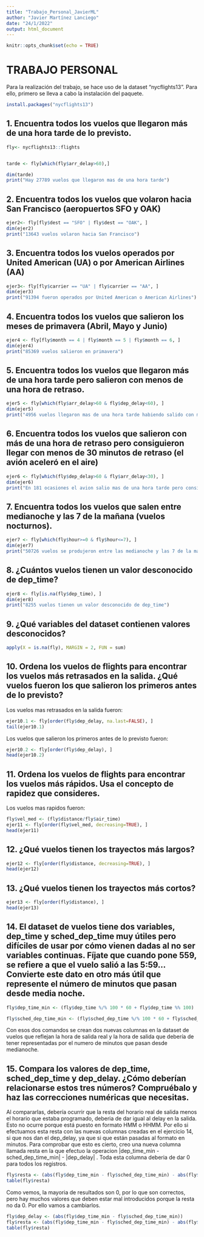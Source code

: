```yaml
---
title: "Trabajo_Personal_JavierML"
author: "Javier Martínez Lanciego"
date: "24/1/2022"
output: html_document
---
```


```r
knitr::opts_chunk$set(echo = TRUE)
```

# TRABAJO PERSONAL
Para la realización del trabajo, se hace uso de la dataset "nycflights13". Para ello, primero se lleva a cabo la instalación del paquete.

```r
install.packages("nycflights13")
```

## 1. Encuentra todos los vuelos que llegaron más de una hora tarde de lo previsto.

```r
fly<- nycflights13::flights


tarde <- fly[which(fly$arr_delay>60),]

dim(tarde)
print("Hay 27789 vuelos que llegaron mas de una hora tarde")
```

## 2.  Encuentra todos los vuelos que volaron hacia San Francisco (aeropuertos SFO y OAK) 

```r
ejer2<- fly[fly$dest == "SFO" | fly$dest == "OAK", ]
dim(ejer2)
print("13643 vuelos volaron hacia San Francisco")
```


## 3. Encuentra todos los vuelos operados por United American (UA) o por American Airlines (AA)

```r
ejer3<- fly[fly$carrier == "UA" | fly$carrier == "AA", ]
dim(ejer3)
print("91394 fueron operados por United American o American Airlines")
```

## 4.  Encuentra todos los vuelos que salieron los meses de primavera (Abril, Mayo y Junio)

```r
ejer4 <- fly[fly$month == 4 | fly$month == 5 | fly$month == 6, ]
dim(ejer4)
print("85369 vuelos salieron en primavera")
```


##  5. Encuentra todos los vuelos que llegaron más de una hora tarde pero salieron con menos de una hora de retraso. 

```r
ejer5 <- fly[which(fly$arr_delay>60 & fly$dep_delay<60), ]
dim(ejer5)
print("4956 vuelos llegaron mas de una hora tarde habiendo salido con menos de una hora de retraso")
```

##  6. Encuentra todos los vuelos que salieron con más de una hora de retraso pero consiguieron llegar con menos de 30 minutos de retraso (el avión aceleró en el aire) 

```r
ejer6 <- fly[which(fly$dep_delay>60 & fly$arr_delay<30), ]
dim(ejer6)
print("En 181 ocasiones el avion salio mas de una hora tarde pero consiguio llegar con menos de 30 minutos de retraso")

```


## 7. Encuentra todos los vuelos que salen entre medianoche y las 7 de la mañana (vuelos nocturnos). 

```r
ejer7 <- fly[which(fly$hour>=0 & fly$hour<=7), ]
dim(ejer7)
print("50726 vuelos se produjeron entre las medianoche y las 7 de la mañana")
```

## 8. ¿Cuántos vuelos tienen un valor desconocido de dep_time? 

```r
ejer8 <- fly[is.na(fly$dep_time), ]
dim(ejer8)
print("8255 vuelos tienen un valor desconocido de dep_time")
```

## 9. ¿Qué variables del dataset contienen valores desconocidos?

```r
apply(X = is.na(fly), MARGIN = 2, FUN = sum)
```


## 10. Ordena los vuelos de flights para encontrar los vuelos más retrasados en la salida. ¿Qué vuelos fueron los que salieron los primeros antes de lo previsto?

Los vuelos mas retrasados en la salida fueron:

```r
ejer10.1 <- fly[order(fly$dep_delay, na.last=FALSE), ]
tail(ejer10.1)
```

Los vuelos que salieron los primeros antes de lo previsto fueron:

```r
ejer10.2 <- fly[order(fly$dep_delay), ]
head(ejer10.2)
```


## 11.  Ordena los vuelos de flights para encontrar los vuelos más rápidos. Usa el concepto de rapidez que consideres.

Los vuelos mas rapidos fueron:

```r
fly$vel_med <- (fly$distance/fly$air_time)
ejer11 <- fly[order(fly$vel_med, decreasing=TRUE), ]
head(ejer11)
```


## 12.  ¿Qué vuelos tienen los trayectos más largos?

```r
ejer12 <- fly[order(fly$distance, decreasing=TRUE), ]
head(ejer12)
```


## 13. ¿Qué vuelos tienen los trayectos más cortos? 

```r
ejer13 <- fly[order(fly$distance), ]
head(ejer13)
```


## 14. El dataset de vuelos tiene dos variables, dep_time y sched_dep_time muy útiles pero difíciles de usar por cómo vienen dadas al no ser variables continuas. Fíjate que cuando pone 559, se refiere a que el vuelo salió a las 5:59... Convierte este dato en otro más útil que represente el número de minutos que pasan desde media noche. 

```r
fly$dep_time_min <- (fly$dep_time %/% 100 * 60 + fly$dep_time %% 100)

fly$sched_dep_time_min <- (fly$sched_dep_time %/% 100 * 60 + fly$sched_dep_time %% 100)
```

Con esos dos comandos se crean dos nuevas columnas en la dataset de vuelos que reflejan la hora de salida real y la hora de salida que debería de tener representadas por el numero de minutos que pasan desde medianoche.

## 15. Compara los valores de dep_time, sched_dep_time y dep_delay. ¿Cómo deberían relacionarse estos tres números? Compruébalo y haz las correcciones numéricas que  necesitas. 

Al compararlas, debería ocurrir que la resta del horario real de salida menos el horario que estaba programado, deberia de dar igual al delay en la salida. Esto no ocurre porque está puesto en formato HMM o HHMM. Por ello si efectuamos esta resta con las nuevas columnas creadas en el ejercicio 14, si que nos dan el dep_delay, ya que si que están pasadas al formato en minutos. Para comprobar que esto es cierto, creo una nueva columna llamada resta en la que efectuo la operacion |dep_time_min - sched_dep_time_min| - |dep_delay| . Toda esta columna deberia de dar 0 para todos los registros.

```r
fly$resta <- (abs(fly$dep_time_min - fly$sched_dep_time_min) - abs(fly$dep_delay))
table(fly$resta)
```

Como vemos, la mayoria de resultados son 0, por lo que son correctos, pero hay muchos valores que deben estar mal introducidos porque la resta no da 0. Por ello vamos a cambiarlos.

```r
fly$dep_delay <- (abs(fly$dep_time_min - fly$sched_dep_time_min))
fly$resta <- (abs(fly$dep_time_min - fly$sched_dep_time_min) - abs(fly$dep_delay))
table(fly$resta)
```













